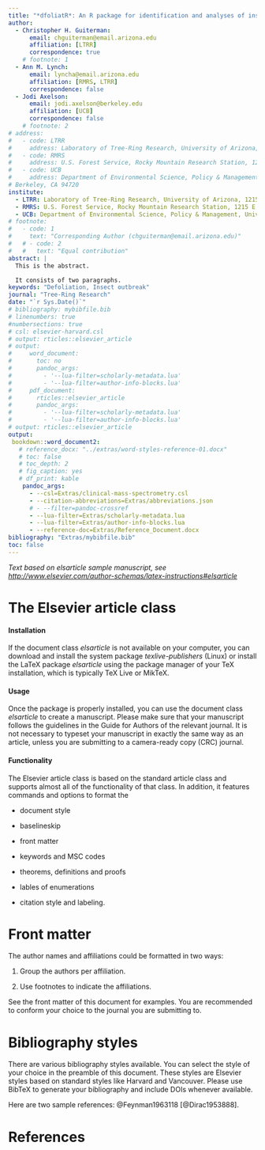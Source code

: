 ```yaml
---
title: "*dfoliatR*: An R package for identification and analyses of insect defoliation and growth suppression signals in tree rings"
author:
  - Christopher H. Guiterman:
      email: chguiterman@email.arizona.edu
      affiliation: [LTRR]
      correspondence: true
    # footnote: 1
  - Ann M. Lynch:
      email: lyncha@email.arizona.edu
      affiliation: [RMRS, LTRR]
      correspondence: false
  - Jodi Axelson:
      email: jodi.axelson@berkeley.edu 
      affiliation: [UCB]
      correspondence: false
    # footnote: 2
# address:
#   - code: LTRR
#     address: Laboratory of Tree-Ring Research, University of Arizona, 1215 E Lowell St. Box 210045, Tucson, AZ, 85721
#   - code: RMRS
#     address: U.S. Forest Service, Rocky Mountain Research Station, 1215 E Lowell St. Box 210045, Tucson, AZ, 85721
#   - code: UCB
#     address: Department of Environmental Science, Policy & Management, 120 Mulford Hall, University of California, Berkeley
# Berkeley, CA 94720
institute:
  - LTRR: Laboratory of Tree-Ring Research, University of Arizona, 1215 E Lowell St. Box 210045, Tucson, AZ, 85721
  - RMRS: U.S. Forest Service, Rocky Mountain Research Station, 1215 E Lowell St. Box 210045, Tucson, AZ, 85721
  - UCB: Department of Environmental Science, Policy & Management, University of California, Berkeley, 120 Mulford Hall, Berkeley, CA 94720
# footnote:
#   - code: 1
#     text: "Corresponding Author (chguiterman@email.arizona.edu)"
#   # - code: 2
#   #   text: "Equal contribution"
abstract: |
  This is the abstract.

  It consists of two paragraphs.
keywords: "Defoliation, Insect outbreak"
journal: "Tree-Ring Research"
date: "`r Sys.Date()`"
# bibliography: mybibfile.bib
# linenumbers: true
#numbersections: true
# csl: elsevier-harvard.csl
# output: rticles::elsevier_article
# output: 
#     word_document:
#       toc: no
#       pandoc_args:
#         - '--lua-filter=scholarly-metadata.lua'
#         - '--lua-filter=author-info-blocks.lua'
#     pdf_document:
#       rticles::elsevier_article
#       pandoc_args:
#         - '--lua-filter=scholarly-metadata.lua'
#         - '--lua-filter=author-info-blocks.lua'
# output: rticles::elsevier_article
output:
 bookdown::word_document2:
   # reference_docx: "../extras/word-styles-reference-01.docx"
   # toc: false
   # toc_depth: 2
   # fig_caption: yes
   # df_print: kable
    pandoc_args:
      - --csl=Extras/clinical-mass-spectrometry.csl
      - --citation-abbreviations=Extras/abbreviations.json
      # - --filter=pandoc-crossref
      - --lua-filter=Extras/scholarly-metadata.lua
      - --lua-filter=Extras/author-info-blocks.lua
      - --reference-doc=Extras/Reference_Document.docx 
bibliography: "Extras/mybibfile.bib"
toc: false
---
```


_Text based on elsarticle sample manuscript, see [http://www.elsevier.com/author-schemas/latex-instructions#elsarticle](http://www.elsevier.com/author-schemas/latex-instructions#elsarticle)_


The Elsevier article class
==========================

#### Installation

If the document class *elsarticle* is not available on your computer,
you can download and install the system package *texlive-publishers*
(Linux) or install the LaTeX package *elsarticle* using the package
manager of your TeX installation, which is typically TeX Live or MikTeX.

#### Usage

Once the package is properly installed, you can use the document class
*elsarticle* to create a manuscript. Please make sure that your
manuscript follows the guidelines in the Guide for Authors of the
relevant journal. It is not necessary to typeset your manuscript in
exactly the same way as an article, unless you are submitting to a
camera-ready copy (CRC) journal.

#### Functionality

The Elsevier article class is based on the standard article class and
supports almost all of the functionality of that class. In addition, it
features commands and options to format the

-   document style

-   baselineskip

-   front matter

-   keywords and MSC codes

-   theorems, definitions and proofs

-   lables of enumerations

-   citation style and labeling.

Front matter
============

The author names and affiliations could be formatted in two ways:

(1) Group the authors per affiliation.

(2) Use footnotes to indicate the affiliations.

See the front matter of this document for examples. You are recommended
to conform your choice to the journal you are submitting to.

Bibliography styles
===================

There are various bibliography styles available. You can select the
style of your choice in the preamble of this document. These styles are
Elsevier styles based on standard styles like Harvard and Vancouver.
Please use BibTeX to generate your bibliography and include DOIs
whenever available.

Here are two sample references: @Feynman1963118 [@Dirac1953888].

References {#references .unnumbered}
==========
